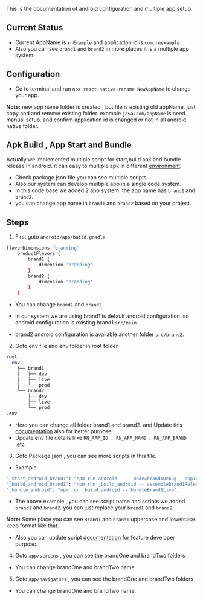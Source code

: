 This is the documentation of android configuration and multiple app setup.

##

## Current Status

- Current AppName is `rnExample` and application id is `com.rnexample`
- Also you can see `brand1` and `brand2` in more places.it is a multiple app
  system.

## Configuration

- Go to terminal and run `npx react-native-rename NewAppName` to change your
  app.

**Note:** new app name folder is created , but file is existing old appName.
just copy and and remove existing folder. example `java/com/appName` is need
manual setup. and confirm application id is changed or not in all android native
folder.

## Apk Build , App Start and Bundle

Actually we implemented multiple script for start,build apk and bundle release
in android. it can easy to multiple apk in different [environment](config.md).

- Check package.json file you can see multiple scripts.
- Also our system can develop multiple app in a single code system.
- In this code base we added 2 app system. the app name has `brand1` and
  `brand2`.
- you can change app name in `brand1` and `brand2` based on your project.

## Steps

1. First goto `android/app/build.gradle`

```bash
flavorDimensions 'branding'
    productFlavors {
        brand1 {
            dimension 'branding'
        }
        brand2 {
            dimension 'branding'
        }
    }
```

- You can change `brand1` and `brand2`.

- in our system we are using brand1 is default android configuration. so android
  configuration is existing brand1 `src/main`.

- brand2 android configuration is available another folder `src/brand2`.

2. Goto env file and env folder in root folder.

```bash
root
  env
    ├── brand1
    │   ├── dev
    │   ├── live
    │   └── prod
    └── brand2
        ├── dev
        ├── live
        └── prod
.env
```

- Here you can change all folder brand1 and brand2. and Update this
  [documentation](config.md) also for better purpose.
- Update env file details lilke `RN_APP_ID , RN_APP_NAME , RN_APP_BRAND` .etc

3. Goto Package.json , you can see more scripts in this file.

- Example

```bash
"_start_android_brand1": "npm run android -- --mode=brand1Debug --appId=com.xcule",
"_build_android_brand1": "npm run _build_android -- assembleBrand1Release",
"_bundle_android": "npm run _build_android -- bundleBrand1Live",
```

- The above example , you can see script name and scripts we added `brand1` and
  `brand2`. you can just replace your `brand1` and `brand2`.

**Note:** Some place you can see `Brand1` and `brand1` uppercase and lowercase.
keep format like that.

- Also you can update script [documentation](scripts.md) for feature developer
  purpose.

4. Goto `app/screens` , you can see the brandOne and brandTwo folders

- You can change brandOne and brandTwo name.

5. Goto `app/navigators` , you can see the brandOne and brandTwo folders

- You can change brandOne and brandTwo name.
